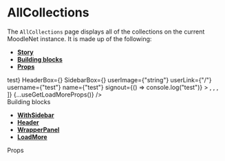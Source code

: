 
<Meta title="Pages|AllCollections" component={AllCollections} />

# AllCollections

The `AllCollections` page displays all of the collections on the current MoodleNet instance. It is made up of the following:

- **[Story](#story)**
- **[Building blocks](#modules)**
- **[Props](#props)**

<Preview>
  <Story name="AllCollections page">
    <WithSidebar
      SearchBox={<h1>test</h1>}
      HeaderBox={<MainHeader {...getMainHeaderProps()} />}
      SidebarBox={<Sidebar {...useGetSidebarProps()} />}
      userImage={"string"}
      userLink={"/"}
      username={"test"}
      name={"test"}
      signout={() => console.log("test")}
    >
      <AllCollections
        basePath="/"
        CollectionsBoxes={[
          <Collection {...CollectionPreviewProps()} />,
          <Collection {...CollectionPreviewProps()} />,
          <Collection {...CollectionPreviewProps()} />,
        ]}
        {...useGetLoadMoreProps()}
      />
    </WithSidebar>
  </Story>
</Preview>

<div id="modules">Building blocks</div>

- **[WithSidebar](#)**
- **[Header](#)**
- **[WrapperPanel](#)**
- **[LoadMore](#)**

<div id="props">Props</div>

<Props of={AllCollections} />
